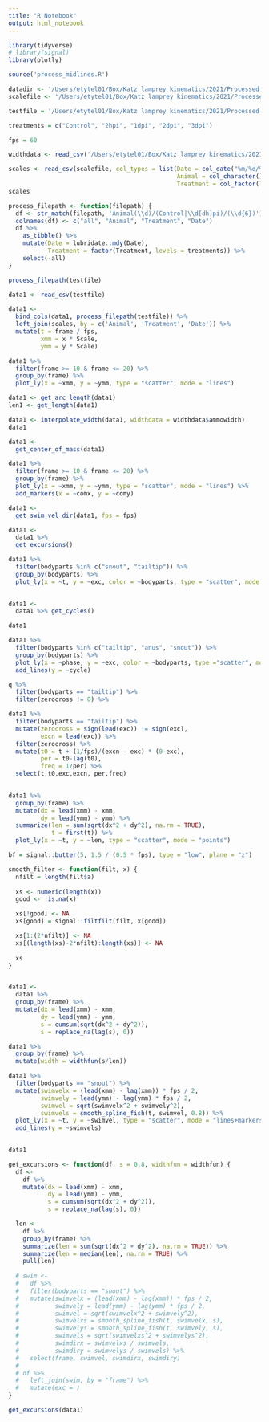 ```yaml
---
title: "R Notebook"
output: html_notebook
---
```


```r
library(tidyverse)
# library(signal)
library(plotly)
```

```r
source('process_midlines.R')
```

```r
datadir <- '/Users/etytel01/Box/Katz lamprey kinematics/2021/Processed Data'
scalefile <- '/Users/etytel01/Box/Katz lamprey kinematics/2021/Processed Data/scales.csv'
```

```r
testfile = '/Users/etytel01/Box/Katz lamprey kinematics/2021/Processed Data/Exp_062921/Exp_062921/Animal1/2dpi/063021_A1V08_04DLC_resnet50_LesionsOct13shuffle1_1030000.csv'
```

```r
treatments = c("Control", "2hpi", "1dpi", "2dpi", "3dpi")
```

```r
fps = 60
```

```r
widthdata <- read_csv('/Users/etytel01/Box/Katz lamprey kinematics/2021/fishwidth.csv')
```

```r
scales <- read_csv(scalefile, col_types = list(Date = col_date("%m/%d/%y"),
                                               Animal = col_character(),
                                               Treatment = col_factor(levels = treatments)))
scales
```

```r
process_filepath <- function(filepath) {
  df <- str_match(filepath, 'Animal(\\d)/(Control|\\d[dh]pi)/(\\d{6})')
  colnames(df) <- c("all", "Animal", "Treatment", "Date")
  df %>%
    as_tibble() %>%
    mutate(Date = lubridate::mdy(Date),
           Treatment = factor(Treatment, levels = treatments)) %>%
    select(-all)
}
```

```r
process_filepath(testfile)
```

```r
data1 <- read_csv(testfile)
```
```r
data1 <-
  bind_cols(data1, process_filepath(testfile)) %>%
  left_join(scales, by = c('Animal', 'Treatment', 'Date')) %>%
  mutate(t = frame / fps,
         xmm = x * Scale,
         ymm = y * Scale)

```

```r
data1 %>%
  filter(frame >= 10 & frame <= 20) %>%
  group_by(frame) %>%
  plot_ly(x = ~xmm, y = ~ymm, type = "scatter", mode = "lines")
```

```r
data1 <- get_arc_length(data1)
len1 <- get_length(data1)
```

```r
data1 <- interpolate_width(data1, widthdata = widthdata$ammowidth)
data1
```

```r
data1 <-
  get_center_of_mass(data1)

data1 %>%
  filter(frame >= 10 & frame <= 20) %>%
  group_by(frame) %>%
  plot_ly(x = ~xmm, y = ~ymm, type = "scatter", mode = "lines") %>%
  add_markers(x = ~comx, y = ~comy)
```

```r
data1 <-
  get_swim_vel_dir(data1, fps = fps)
```

```r
data1 <-
  data1 %>%
  get_excursions()
```


```r
data1 %>%
  filter(bodyparts %in% c("snout", "tailtip")) %>%
  group_by(bodyparts) %>%
  plot_ly(x = ~t, y = ~exc, color = ~bodyparts, type = "scatter", mode = "lines")
  
```

```r
data1 <- 
  data1 %>% get_cycles()
```

```r
data1
```

```r
data1 %>%
  filter(bodyparts %in% c("tailtip", "anus", "snout")) %>%
  group_by(bodyparts) %>%
  plot_ly(x = ~phase, y = ~exc, color = ~bodyparts, type ="scatter", mode = "lines") %>%
  add_lines(y = ~cycle)
```

```r
q %>%
  filter(bodyparts == "tailtip") %>%
  filter(zerocross != 0) %>%
```

```r
data1 %>%
  filter(bodyparts == "tailtip") %>%
  mutate(zerocross = sign(lead(exc)) != sign(exc),
         excn = lead(exc)) %>%
  filter(zerocross) %>%
  mutate(t0 = t + (1/fps)/(excn - exc) * (0-exc),
         per = t0-lag(t0),
         freq = 1/per) %>%
  select(t,t0,exc,excn, per,freq)
  
```

```r
data1 %>%
  group_by(frame) %>%
  mutate(dx = lead(xmm) - xmm,
         dy = lead(ymm) - ymm) %>%
  summarize(len = sum(sqrt(dx^2 + dy^2), na.rm = TRUE),
            t = first(t)) %>%
  plot_ly(x = ~t, y = ~len, type = "scatter", mode = "points")

```

```r
bf = signal::butter(5, 1.5 / (0.5 * fps), type = "low", plane = "z")
```

```r
smooth_filter <- function(filt, x) {
  nfilt = length(filt$a)
  
  xs <- numeric(length(x))
  good <- !is.na(x)

  xs[!good] <- NA
  xs[good] = signal::filtfilt(filt, x[good])

  xs[1:(2*nfilt)] <- NA
  xs[(length(xs)-2*nfilt):length(xs)] <- NA
  
  xs
}
```

```r
```

```r
data1 <-
  data1 %>%
  group_by(frame) %>%
  mutate(dx = lead(xmm) - xmm,
         dy = lead(ymm) - ymm,
         s = cumsum(sqrt(dx^2 + dy^2)),
         s = replace_na(lag(s), 0))
```

```r
data1 %>%
  group_by(frame) %>%
  mutate(width = widthfun(s/len))
```

```r
data1 %>%
  filter(bodyparts == "snout") %>%
  mutate(swimvelx = (lead(xmm) - lag(xmm)) * fps / 2,
         swimvely = lead(ymm) - lag(ymm) * fps / 2,
         swimvel = sqrt(swimvelx^2 + swimvely^2),
         swimvels = smooth_spline_fish(t, swimvel, 0.8)) %>%
  plot_ly(x = ~t, y = ~swimvel, type = "scatter", mode = "lines+markers") %>%
  add_lines(y = ~swimvels)
  
```

```r
data1
```

```r
get_excursions <- function(df, s = 0.8, widthfun = widthfun) {
  df <-
    df %>%
    mutate(dx = lead(xmm) - xmm,
           dy = lead(ymm) - ymm,
           s = cumsum(sqrt(dx^2 + dy^2)),
           s = replace_na(lag(s), 0))

  len <-
    df %>%
    group_by(frame) %>%
    summarize(len = sum(sqrt(dx^2 + dy^2), na.rm = TRUE)) %>%
    summarize(len = median(len), na.rm = TRUE) %>%
    pull(len)
    
  # swim <-
  #   df %>%
  #   filter(bodyparts == "snout") %>%
  #   mutate(swimvelx = (lead(xmm) - lag(xmm)) * fps / 2,
  #          swimvely = lead(ymm) - lag(ymm) * fps / 2,
  #          swimvel = sqrt(swimvelx^2 + swimvely^2),
  #          swimvelxs = smooth_spline_fish(t, swimvelx, s),
  #          swimvelys = smooth_spline_fish(t, swimvely, s),
  #          swimvels = sqrt(swimvelxs^2 + swimvelys^2),
  #          swimdirx = swimvelxs / swimvels,
  #          swimdiry = swimvelys / swimvels) %>%
  #   select(frame, swimvel, swimdirx, swimdiry)
  # 
  # df %>%
  #   left_join(swim, by = "frame") %>%
  #   mutate(exc = )
}
```

```r
get_excursions(data1)
```

